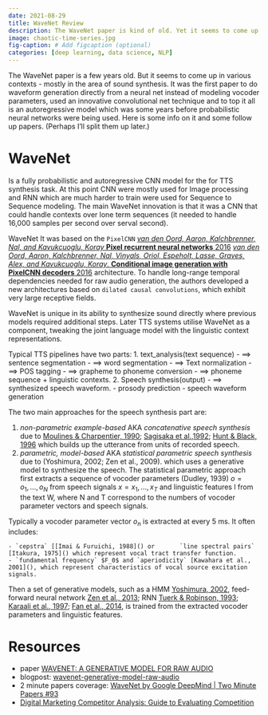 ```yaml
---
date: 2021-08-29 
title: WaveNet Review
description: The WaveNet paper is kind of old. Yet it seems to come up in various contexts. Some thoughts on this. 
image: chaotic-time-series.jpg
fig-caption: # Add figcaption (optional)
categories: [deep learning, data science, NLP] 
---
```

The WaveNet paper is a few years old. But it seems to come up in various contexts - mostly in the area of sound synthesis. It was the first paper to do waveform generation directly from a neural net instead of modeling vocoder parameters, used an innovative convolutional net technique and to top it all is an autoregressive model which was some years before probabilistic neural networks were being used.
Here is some info on it and some follow up papers.
(Perhaps I'll split them up later.)

# WaveNet

Is a fully probabilistic and autoregressive CNN model for the for TTS synthesis task. At this point CNN were mostly used for Image processing and RNN which are much harder to train were used for Sequence to Sequence modeling. The main WaveNet innovation is that it was a CNN that could handle contexts over lone term sequences (it needed to handle 16,000 samples per second over serval second).

WaveNet It was based on the `PixelCNN` [*van den Oord, Aaron, Kalchbrenner, Nal, and Kavukcuoglu, Koray* **Pixel recurrent neural networks** 2016](https://arxiv.org/abs/1601.06759) [*van den Oord, Aaron, Kalchbrenner, Nal, Vinyals, Oriol, Espeholt, Lasse, Graves, Alex, and Kavukcuoglu, Koray*. **Conditional image generation with PixelCNN decoders** 2016](http://arxiv.org/abs/1606.05328) architecture.
To handle long-range temporal dependencies needed for raw audio generation, the authors developed a new architectures based on `dilated causal convolutions`, which exhibit very large receptive fields.

WaveNet is unique in its ability to synthesize sound directly where previous models required additional steps. Later TTS systems utilise WaveNet as a component, tweaking the joint language model with the linguistic context representations.

Typical TTS pipelines have two parts:
1. text_analysis(text sequence) 
    - $\implies$ sentence segmentation
    - $\implies$ word segmentation
    - $\implies$ Text normalization
    - $\implies$ POS tagging
    - $\implies$ grapheme to phoneme conversion
    - $\implies$ phoneme sequence + linguistic contexts.
2. Speech synthesis(output)
     - $\implies$ synthesized speech waveform.
     - prosody prediction
     - speech waveform generation

The two main approaches for the speech synthesis part are:

1. *non-parametric example-based* AKA *concatenative speech synthesis* due to [Moulines & Charpentier, 1990](); [Sagisaka et al.,1992](); [Hunt & Black, 1996]() which builds up the utterance from units of recorded speech.
2. *parametric, model-based* AKA *statistical parametric speech synthesis* due to (Yoshimura, 2002; Zen et al., 2009). which uses a generative model to synthesize the speech. 
The statistical parametric approach first extracts a sequence of vocoder parameters (Dudley, 1939) $o = {o_1, ... , o_N }$ from speech signals $x = {x_1, ... , x_T }$ and linguistic features l from the text W, where N and T correspond to the numbers of vocoder
parameter vectors and speech signals. 

Typically a vocoder parameter vector $o_n$ is extracted at every 5 ms. It often includes:

    - `cepstra` [[Imai & Furuichi, 1988]() or       `line spectral pairs` [Itakura, 1975]() which represent vocal tract transfer function.
    - `fundamental frequency` $F_0$ and `aperiodicity` [Kawahara et al., 2001](), which represent characteristics of vocal source excitation signals. 
Then a set of generative models, such as a HMM [Yoshimura, 2002](), feed-forward neural network [Zen et al., 2013](); RNN [Tuerk & Robinson, 1993](); [Karaali et al., 1997](); [Fan et al., 2014](), is trained from the extracted vocoder parameters and linguistic features.

# Resources

- paper [WAVENET: A GENERATIVE MODEL FOR RAW AUDIO](https://arxiv.org/pdf/1609.03499.pdf)
- blogpost: [wavenet-generative-model-raw-audio](https://deepmind.com/blog/article/wavenet-generative-model-raw-audio)
- 2 minute papers coverage: [WaveNet by Google DeepMind | Two Minute Papers #93](https://www.youtube.com/watch?v=CqFIVCD1WWo&ab_channel=TwoMinutePapers)
- [Digital Marketing Competitor Analysis: Guide to Evaluating Competition](https://digilant.com/blog/featured-blog/digital-marketing-competitor-analysis-guide-to-evaluating-competition/)